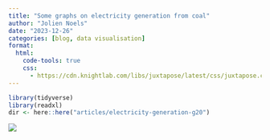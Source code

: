 ```yaml
---
title: "Some graphs on electricity generation from coal"
author: "Jolien Noels"
date: "2023-12-26"
categories: [blog, data visualisation]
format:
  html:
    code-tools: true
    css:
      - https://cdn.knightlab.com/libs/juxtapose/latest/css/juxtapose.css
---
```


```r
library(tidyverse)
library(readxl)
dir <- here::here("articles/electricity-generation-g20")
```

![](./elec_eu.png)
